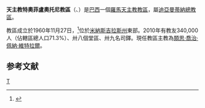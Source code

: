 {{Infobox Roman Catholic diocese
|Roman Catholic Diocese of = 天主教特奧菲盧奧托尼教區
|Latin name of diocese = Dioecesis Otonipolitana

|image = 
|caption = 
|location = [[巴西|巴西]]
|territory = [[米納斯吉拉斯州|米納斯吉拉斯州]]東部
|population = 340,000

|rite = 拉丁禮
|patron =
|province =迪亞曼蒂納

|established = 1960年
|cathedral = 聖母無原罪主教座堂
|co-cathedral =
|leadership = 主教
|website = 
|教宗 =
|metropolitan =
|ordinary = 類思·喬治·佩納·維特拉爾

|coadjutor bishop =
|auxiliary =
}}
'''天主教特奧菲盧奧托尼教區'''（{{lang-la|Dioecesis Otonipolitana}}、{{lang-pt|Diocese de Teófilo Otoni}}）是[[巴西|巴西]]一個[[羅馬天主教|羅馬天主教]][[教區|教區]]，屬[[天主教迪亞曼蒂納總教區|迪亞曼蒂納總教區]]。

教區成立於1960年11月27日，<ref>{{cite journal
|journal=[[宗座公報|宗座公報]]
|publisher=梵蒂岡出版社
|date=1961年
|volume=53
|title=''Sicut virentes''
|page=529
|url=http://www.vatican.va/archive/aas/documents/AAS%2053%20%5B1961%5D%20-%20ocr.pdf
|access-date=2014-01-07
|archive-date=2013-10-07
|archive-url=https://web.archive.org/web/20131007213220/http://www.vatican.va/archive/aas/documents/AAS%2053%20%5B1961%5D%20-%20ocr.pdf
|dead-url=no
}}</ref>位於[[米納斯吉拉斯州|米納斯吉拉斯州]]東部。2010年有教友340,000人（佔轄區總人口71.3%）、卅八個堂區、卅九名司鐸。現任教區主教為[[類思·喬治·佩納·維特拉爾|類思·喬治·佩納·維特拉爾]]。

==参考文献==
{{reflist}}
[[Category:巴西天主教教區|T]]